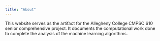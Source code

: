 ```yaml
---
title: "About"
---
```


This website serves as the artifact for the Allegheny College CMPSC 610 senior comprehensive project. It documents the computational work done to complete the analysis of the machine learning algorithms.
